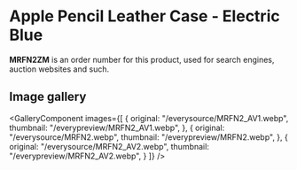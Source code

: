 
# Apple Pencil Leather Case - Electric Blue

<Callout type='info' emoji='👉🏻'>**MRFN2ZM** is an order number for this product, used for search engines, auction websites and such.</Callout>

## Image gallery

<GalleryComponent
    images={[
      {
        original: "/everysource/MRFN2_AV1.webp",
        thumbnail: "/everypreview/MRFN2_AV1.webp",
      },
      {
        original: "/everysource/MRFN2.webp",
        thumbnail: "/everypreview/MRFN2.webp",
      },
      {
        original: "/everysource/MRFN2_AV2.webp",
        thumbnail: "/everypreview/MRFN2_AV2.webp",
      }
    ]}
  />
